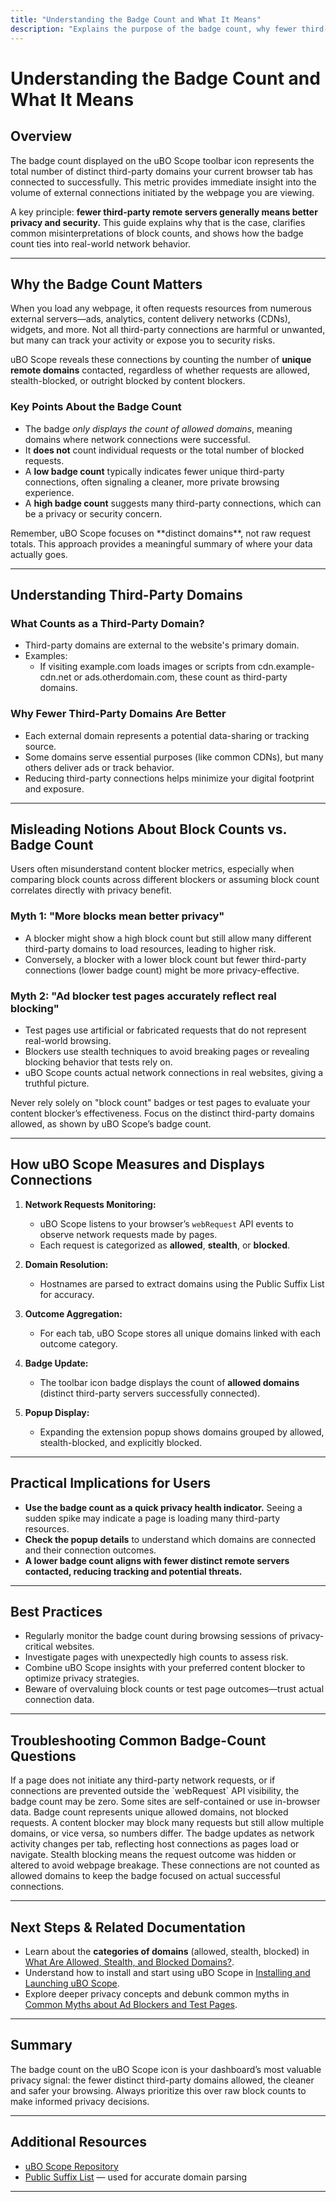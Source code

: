 ```yaml
---
title: "Understanding the Badge Count and What It Means"
description: "Explains the purpose of the badge count, why fewer third-party domains is generally preferable, and clarifies the limitations of using 'block counts' as a measure of effectiveness. Links network request data to real-world privacy and security practices."
---
```


# Understanding the Badge Count and What It Means

## Overview

The badge count displayed on the uBO Scope toolbar icon represents the total number of distinct third-party domains your current browser tab has connected to successfully. This metric provides immediate insight into the volume of external connections initiated by the webpage you are viewing.

A key principle: **fewer third-party remote servers generally means better privacy and security.** This guide explains why that is the case, clarifies common misinterpretations of block counts, and shows how the badge count ties into real-world network behavior.

---

## Why the Badge Count Matters

When you load any webpage, it often requests resources from numerous external servers—ads, analytics, content delivery networks (CDNs), widgets, and more. Not all third-party connections are harmful or unwanted, but many can track your activity or expose you to security risks.

uBO Scope reveals these connections by counting the number of **unique remote domains** contacted, regardless of whether requests are allowed, stealth-blocked, or outright blocked by content blockers.

### Key Points About the Badge Count

- The badge *only displays the count of allowed domains*, meaning domains where network connections were successful.
- It **does not** count individual requests or the total number of blocked requests.
- A **low badge count** typically indicates fewer unique third-party connections, often signaling a cleaner, more private browsing experience.
- A **high badge count** suggests many third-party connections, which can be a privacy or security concern.

<Tip>
Remember, uBO Scope focuses on **distinct domains**, not raw request totals. This approach provides a meaningful summary of where your data actually goes.
</Tip>

---

## Understanding Third-Party Domains

### What Counts as a Third-Party Domain?

- Third-party domains are external to the website's primary domain.
- Examples:
  - If visiting example.com loads images or scripts from cdn.example-cdn.net or ads.otherdomain.com, these count as third-party domains.

### Why Fewer Third-Party Domains Are Better

- Each external domain represents a potential data-sharing or tracking source.
- Some domains serve essential purposes (like common CDNs), but many others deliver ads or track behavior.
- Reducing third-party connections helps minimize your digital footprint and exposure.

---

## Misleading Notions About Block Counts vs. Badge Count

Users often misunderstand content blocker metrics, especially when comparing block counts across different blockers or assuming block count correlates directly with privacy benefit.

### Myth 1: "More blocks mean better privacy"

- A blocker might show a high block count but still allow many different third-party domains to load resources, leading to higher risk.
- Conversely, a blocker with a lower block count but fewer third-party connections (lower badge count) might be more privacy-effective.

### Myth 2: "Ad blocker test pages accurately reflect real blocking"

- Test pages use artificial or fabricated requests that do not represent real-world browsing.
- Blockers use stealth techniques to avoid breaking pages or revealing blocking behavior that tests rely on.
- uBO Scope counts actual network connections in real websites, giving a truthful picture.

<Warning>
Never rely solely on "block count" badges or test pages to evaluate your content blocker’s effectiveness. Focus on the distinct third-party domains allowed, as shown by uBO Scope’s badge count.
</Warning>

---

## How uBO Scope Measures and Displays Connections

1. **Network Requests Monitoring:**
   - uBO Scope listens to your browser’s `webRequest` API events to observe network requests made by pages.
   - Each request is categorized as **allowed**, **stealth**, or **blocked**.

2. **Domain Resolution:**
   - Hostnames are parsed to extract domains using the Public Suffix List for accuracy.

3. **Outcome Aggregation:**
   - For each tab, uBO Scope stores all unique domains linked with each outcome category.

4. **Badge Update:**
   - The toolbar icon badge displays the count of **allowed domains** (distinct third-party servers successfully connected).

5. **Popup Display:**
   - Expanding the extension popup shows domains grouped by allowed, stealth-blocked, and explicitly blocked.

---

## Practical Implications for Users

- **Use the badge count as a quick privacy health indicator.** Seeing a sudden spike may indicate a page is loading many third-party resources.
- **Check the popup details** to understand which domains are connected and their connection outcomes.
- **A lower badge count aligns with fewer distinct remote servers contacted, reducing tracking and potential threats.**

---

## Best Practices

- Regularly monitor the badge count during browsing sessions of privacy-critical websites.
- Investigate pages with unexpectedly high counts to assess risk.
- Combine uBO Scope insights with your preferred content blocker to optimize privacy strategies.
- Beware of overvaluing block counts or test page outcomes—trust actual connection data.

---

## Troubleshooting Common Badge-Count Questions

<AccordionGroup title="Troubleshooting Badge Count Issues">
<Accordion title="Why is my badge count zero on some pages?">
If a page does not initiate any third-party network requests, or if connections are prevented outside the `webRequest` API visibility, the badge count may be zero. Some sites are self-contained or use in-browser data.
</Accordion>
<Accordion title="Why does the badge count not match my content blocker’s block count?">
Badge count represents unique allowed domains, not blocked requests. A content blocker may block many requests but still allow multiple domains, or vice versa, so numbers differ.
</Accordion>
<Accordion title="Why does the count on the badge change dynamically while browsing?">
The badge updates as network activity changes per tab, reflecting host connections as pages load or navigate.
</Accordion>
<Accordion title="What does stealth-blocked mean, and why isn’t it counted on the badge?">
Stealth blocking means the request outcome was hidden or altered to avoid webpage breakage. These connections are not counted as allowed domains to keep the badge focused on actual successful connections.
</Accordion>
</AccordionGroup>

---

## Next Steps & Related Documentation

- Learn about the **categories of domains** (allowed, stealth, blocked) in [What Are Allowed, Stealth, and Blocked Domains?](/guides/interpreting-results/popup-domain-categories).
- Understand how to install and start using uBO Scope in [Installing and Launching uBO Scope](/guides/getting-started/install-use).
- Explore deeper privacy concepts and debunk common myths in [Common Myths about Ad Blockers and Test Pages](/guides/interpreting-results/debunking-myths).

---

## Summary

The badge count on the uBO Scope icon is your dashboard’s most valuable privacy signal: the fewer distinct third-party domains allowed, the cleaner and safer your browsing. Always prioritize this over raw block counts to make informed privacy decisions.

---

## Additional Resources

- [uBO Scope Repository](https://github.com/gorhill/uBO-Scope)
- [Public Suffix List](https://publicsuffix.org/) — used for accurate domain parsing

---
